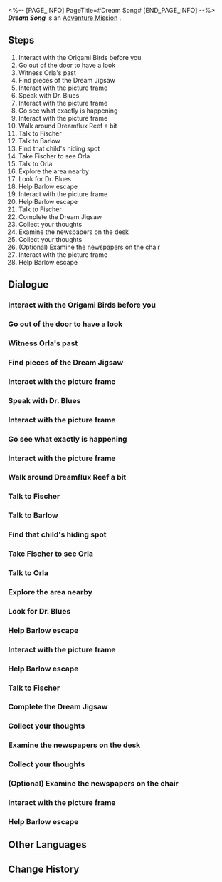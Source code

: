 <%-- [PAGE_INFO]
PageTitle=#Dream Song#
[END_PAGE_INFO] --%>
{{Stub|Dialogue.}}
{{Mission Infobox
|id            = 2030402
|title         = 
|image         = <!--Mission Dream Song.png-->
|type          = Adventure
|event_name    = 
|chapter       = 
|requirements  = 
|summary       = <!--official mission summary from Fate's Atlas-->
|characters    = Trailblazer
|startLocation = [[<!--starting world-->]] - [[<!--starting area-->]]
|world         = <!--starting world-->
|area          = <!--starting area-->
|prev          = 
|next          = 
|rewards       = 
}}
'''''Dream Song''''' is an [[Adventure Mission]]<!--in [world]-->.

==Steps==
# Interact with the Origami Birds before you
# Go out of the door to have a look
# Witness Orla's past
# Find pieces of the Dream Jigsaw
# Interact with the picture frame
# Speak with Dr. Blues
# Interact with the picture frame
# Go see what exactly is happening
# Interact with the picture frame
# Walk around Dreamflux Reef a bit
# Talk to Fischer
# Talk to Barlow
# Find that child's hiding spot
# Take Fischer to see Orla
# Talk to Orla
# Explore the area nearby
# Look for Dr. Blues
# Help Barlow escape
# Interact with the picture frame
# Help Barlow escape
# Talk to Fischer
# Complete the Dream Jigsaw
# Collect your thoughts
# Examine the newspapers on the desk
# Collect your thoughts
# (Optional) Examine the newspapers on the chair
# Interact with the picture frame
# Help Barlow escape

<!--
==Gameplay Notes==

--><!--
==Trial Character==

-->
==Dialogue==
{{Stub Dialogue}}
{{Dialogue Start}}
:{{tx}}
{{Dialogue End}}

===Interact with the Origami Birds before you===
{{Mission Description|type=adventure|location=<!--to be added-->|update|This is Dr. Blues's Emoscape, but... why are you seeing those other Origami Birds? Go ask them.}}
{{Dialogue Start}}
:{{tx}}
{{Dialogue End}}

===Go out of the door to have a look===
{{Mission Description|type=adventure|location=<!--to be added-->|update|There are footsteps outside the door. Go see who it is.}}
{{Dialogue Start}}
:{{tx}}
{{Dialogue End}}

===Witness Orla's past===
{{Mission Description|type=adventure|location=<!--to be added-->|update|You found Orla, who's in hiding. Listen to what they are talking about.}}
{{Dialogue Start}}
:{{tx}}
{{Dialogue End}}

===Find pieces of the Dream Jigsaw===
{{Mission Description|type=adventure|location=<!--to be added-->|update|Collect pieces of the Dream Jigsaw and find that child's hiding spot.}}
{{Dialogue Start}}
:{{tx}}
{{Dialogue End}}

===Interact with the picture frame===
{{Mission Description|type=adventure|location=<!--to be added-->|update|Follow the scenes of this memory and keep exploring Orla's past.}}
{{Dialogue Start}}
:{{tx}}
{{Dialogue End}}

===Speak with Dr. Blues===
{{Mission Description|type=adventure|location=<!--to be added-->|update|Dr. Blues has appeared ahead. It might have remembered something.}}
{{Dialogue Start}}
:{{tx}}
{{Dialogue End}}

===Interact with the picture frame===
{{Mission Description|type=adventure|location=<!--to be added-->|update|Follow the scenes of this memory and keep exploring Orla's past.}}
{{Dialogue Start}}
:{{tx}}
{{Dialogue End}}

===Go see what exactly is happening===
{{Mission Description|type=adventure|location=<!--to be added-->|update|There seem to be sounds of someone talking. Move ahead and have a look.}}
{{Dialogue Start}}
:{{tx}}
{{Dialogue End}}

===Interact with the picture frame===
{{Mission Description|type=adventure|location=<!--to be added-->|update|Follow the scenes of this memory and keep exploring Orla's past.}}
{{Dialogue Start}}
:{{tx}}
{{Dialogue End}}

===Walk around Dreamflux Reef a bit===
{{Mission Description|type=adventure|location=<!--to be added-->|update|You've arrived at Dreamflux Reef. Look around to see if you can find something.}}
{{Dialogue Start}}
:{{tx}}
{{Dialogue End}}

===Talk to Fischer===
{{Mission Description|type=adventure|location=<!--to be added-->|update|Go chat with Fischer to see whether that can help.}}
{{Dialogue Start}}
:{{tx}}
{{Dialogue End}}

===Talk to Barlow===
{{Mission Description|type=adventure|location=<!--to be added-->|update|You've helped Barlow defeat the Bloodhound Family members. It's time to find out what is happening.}}
{{Dialogue Start}}
:{{tx}}
{{Dialogue End}}

===Find that child's hiding spot===
{{Mission Description|type=adventure|location=<!--to be added-->|update|Follow Joey and Vaughn to find where that child is hiding. Maybe he is related to Dr. Blues.}}
{{Dialogue Start}}
:{{tx}}
{{Dialogue End}}

===Take Fischer to see Orla===
{{Mission Description|type=adventure|location=<!--to be added-->|update|Fischer is currently the head of the Nightgales. He arrived at Dreamflux Reef to look for Orla.}}
{{Dialogue Start}}
:{{tx}}
{{Dialogue End}}

===Talk to Orla===
{{Mission Description|type=adventure|location=<!--to be added-->|update|Take the photo Fischer gave you and talk to Orla}}
{{Dialogue Start}}
:{{tx}}
{{Dialogue End}}

===Explore the area nearby===
{{Mission Description|type=adventure|location=<!--to be added-->|update|This place seems to be Dr. Blues' memories. Let's see if there are any clues nearby.}}
{{Dialogue Start}}
:{{tx}}
{{Dialogue End}}

===Look for Dr. Blues===
{{Mission Description|type=adventure|location=<!--to be added-->|update|You've received the commission from the Origami Birds. It's time to find Dr. Blues.}}
{{Dialogue Start}}
:{{tx}}
{{Dialogue End}}

===Help Barlow escape===
{{Mission Description|type=adventure|location=<!--to be added-->|update|According to Barlow, the Bloodhound Family is arresting Dreamweavers. Help Barlow to distract them.}}
{{Dialogue Start}}
:{{tx}}
{{Dialogue End}}

===Interact with the picture frame===
{{Mission Description|type=adventure|location=<!--to be added-->|update|Follow the scenes of this memory and keep exploring Orla's past.}}
{{Dialogue Start}}
:{{tx}}
{{Dialogue End}}

===Help Barlow escape===
{{Mission Description|type=adventure|location=<!--to be added-->|update|According to Barlow, the Bloodhound Family is arresting Dreamweavers. Help Barlow to distract them.}}
{{Dialogue Start}}
:{{tx}}
{{Dialogue End}}

===Talk to Fischer===
{{Mission Description|type=adventure|location=<!--to be added-->|update|Orla doesn't wish to speak with Fischer. Go see whether Fischer has any other ideas.}}
{{Dialogue Start}}
:{{tx}}
{{Dialogue End}}

===Complete the Dream Jigsaw===
{{Mission Description|type=adventure|location=<!--to be added-->|update|All Dream Jigsaw pieces have been collected. Go back and complete the jigsaw.}}
{{Dialogue Start}}
:{{tx}}
{{Dialogue End}}

===Collect your thoughts===
{{Mission Description|type=adventure|location=<!--to be added-->|update|You learned Joey and Vaughn's true history. Maybe you should note all this down.}}
{{Dialogue Start}}
:{{tx}}
{{Dialogue End}}

===Examine the newspapers on the desk===
{{Mission Description|type=adventure|location=<!--to be added-->|update|Go through the newspapers on the desk. Maybe you can learn something new.}}
{{Dialogue Start}}
:{{tx}}
{{Dialogue End}}

===Collect your thoughts===
{{Mission Description|type=adventure|location=<!--to be added-->|update|You learned Barlow's true history. Maybe you should note all this down.}}
{{Dialogue Start}}
:{{tx}}
{{Dialogue End}}

===(Optional) Examine the newspapers on the chair===
{{Mission Description|type=adventure|location=<!--to be added-->|update|Go through the newspapers on the chair. Maybe you can learn something new.}}
{{Dialogue Start}}
:{{tx}}
{{Dialogue End}}

===Interact with the picture frame===
{{Mission Description|type=adventure|location=<!--to be added-->|update|Dr. Blues' real name is Orla. Go and see what else had happened in the past.}}
{{Dialogue Start}}
:{{tx}}
{{Dialogue End}}

===Help Barlow escape===
{{Mission Description|type=adventure|location=<!--to be added-->|update|According to Barlow, the Bloodhound Family is arresting Dreamweavers. Help Barlow to distract them.}}
{{Dialogue Start}}
:{{tx}}
{{Dialogue End}}

==Other Languages==
{{Other Languages
|en   = Dream Song
|zhs  = 筑梦诗
|zht  = 築夢詩
|ja   = ドリームポエム
|ko   = 꿈 건축의 시
|es   = Canción de los Soñadores
|fr   = Chant des rêves
|ru   = Поэма грёз
|th   = บทกวีสร้างฝัน
|vi   = Bài Thơ Xây Mộng
|de   = Traumgesang
|id   = Syair Mimpi
|pt   = Canção Onírica
}}

==Change History==
{{Change History|2.2}}
